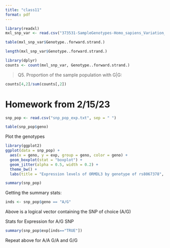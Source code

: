 ```yaml
---
title: "class11"
format: pdf
---
```


```r
library(readxl)
mxl_snp_var <- read.csv("373531-SampleGenotypes-Homo_sapiens_Variation_Sample_rs8067378.csv", sep = ",")
```

```r
table(mxl_snp_var$Genotype..forward.strand.)
```

```r
length(mxl_snp_var$Genotype..forward.strand.)
```
```r
library(dplyr)
counts <- count(mxl_snp_var, Genotype..forward.strand.)
```

> Q5. Proportion of the sample population with G|G:

```r
counts[4,2]/sum(counts[,2])
```
# Homework from 2/15/23

```r
snp_pop <- read.csv("snp_pop_exp.txt", sep = " ")
```

```r
table(snp_pop$geno)
```

Plot the genotypes

```r
library(ggplot2)
ggplot(data = snp_pop) + 
  aes(x = geno, y = exp, group = geno, color = geno) + 
  geom_boxplot(stat = "boxplot") + 
  geom_jitter(alpha = 0.5, width = 0.2) +
  theme_bw() + 
  labs(title = "Expression levels of ORMDL3 by genotype of rs8067378", x = "Genotype", y = "Expression")
```

```r
summary(snp_pop)
```

Getting the summary stats:

```r
inds <- snp_pop$geno == "A/G"
```

Above is a logical vector containing the SNP of choice (A/G)

Stats for Expression for A/G SNP
```r
summary(snp_pop$exp[inds=="TRUE"])
```
Repeat above for A/A G/A and G/G